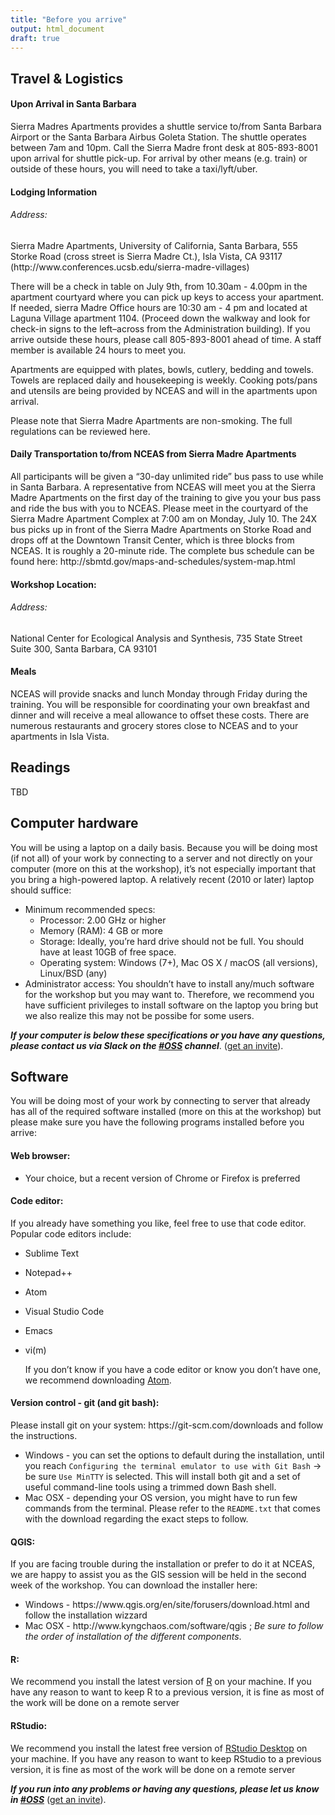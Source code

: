 ```yaml
---
title: "Before you arrive"
output: html_document
draft: true
---
```


## Travel & Logistics

#### Upon Arrival in Santa Barbara
Sierra Madres Apartments provides a shuttle service to/from Santa Barbara Airport or the Santa Barbara Airbus Goleta Station. The shuttle operates between 7am and 10pm. Call the Sierra Madre front desk at 805-893-8001 upon arrival for shuttle pick-up. For arrival by other means (e.g. train) or outside of these hours, you will need to take a taxi/lyft/uber. 

#### Lodging Information
###### Address:
Sierra Madre Apartments, University of California, Santa Barbara, 555 Storke Road (cross street is Sierra Madre Ct.), Isla Vista, CA 93117 (http://www.conferences.ucsb.edu/sierra-madre-villages)

There will be a check in table on July 9th, from 10.30am - 4.00pm in the apartment courtyard where you can pick up keys to access your apartment. If needed, sierra Madre Office hours are 10:30 am - 4 pm and located at Laguna Village apartment 1104.  (Proceed down the walkway and look for check-in signs to the left--across from the Administration building). 
If you arrive outside these hours, please call 805-893-8001 ahead of time.  A staff member is available 24 hours to meet you. 

Apartments are equipped with plates, bowls, cutlery, bedding and towels.  Towels are replaced daily and housekeeping is weekly. Cooking pots/pans and utensils are being provided by NCEAS and will in the apartments upon arrival.

Please note that Sierra Madre Apartments are non-smoking. The full regulations can be reviewed here.

#### Daily Transportation to/from NCEAS from Sierra Madre Apartments
All participants will be given a “30-day unlimited ride” bus pass to use while in Santa Barbara. A representative from NCEAS will meet you at the Sierra Madre Apartments on the first day of the training to give you your bus pass and ride the bus with you to NCEAS. Please meet in the courtyard of the Sierra Madre Apartment Complex at 7:00 am on Monday, July 10. The 24X bus picks up in front of the Sierra Madre Apartments on Storke Road and drops off at the Downtown Transit Center, which is three blocks from NCEAS. It is roughly a 20-minute ride. The complete bus schedule can be found here: http://sbmtd.gov/maps-and-schedules/system-map.html     

#### Workshop Location:
###### Address:
National Center for Ecological Analysis and Synthesis, 735 State Street Suite 300, Santa Barbara, CA 93101

#### Meals
NCEAS will provide snacks and lunch Monday through Friday during the training. You will be responsible for coordinating your own breakfast and dinner and will receive a meal allowance to offset these costs. There are numerous restaurants and grocery stores close to NCEAS and to your apartments in Isla Vista.


## Readings

TBD

## Computer hardware

You will be using a laptop on a daily basis. Because you will be doing most (if not all) of your work by connecting to a server and not directly on your computer (more on this at the workshop), it's not especially important that you bring a high-powered laptop. A relatively recent (2010 or later) laptop should suffice:

- Minimum recommended specs:
    - Processor: 2.00 GHz or higher
    - Memory (RAM): 4 GB or more
    - Storage: Ideally, you're hard drive should not be full. You should have at least 10GB of free space.
    - Operating system: Windows (7+), Mac OS X / macOS (all versions), Linux/BSD (any)
- Administrator access: You shouldn't have to install any/much software for the workshop but you may want to. Therefore, we recommend you have sufficient privileges to install software on the laptop you bring but we also realize this may not be possibe for some users.

***If your computer is below these specifications or you have any questions, please contact us via Slack on the [#OSS](https://nceas.slack.com/messages/C4UHC7K17) channel***. ([get an invite](http://slack.nceas.ucsb.edu)).

## Software

You will be doing most of your work by connecting to server that already has all of the required software installed (more on this at the workshop) but please make sure you have the following programs installed before you arrive:

#### Web browser:

- Your choice, but a recent version of Chrome or Firefox is preferred
    
#### Code editor:

If you already have something you like, feel free to use that code editor. Popular code editors include:
    
- Sublime Text
- Notepad++
- Atom
- Visual Studio Code
- Emacs
- vi(m)
        
    If you don't know if you have a code editor or know you don't have one, we recommend downloading [Atom](https://atom.io).

#### Version control - git (and git bash): 

Please install git on your system: https://git-scm.com/downloads and follow the instructions. 

- Windows - you can set the options to default during the installation, until you reach `Configuring the terminal emulator to use with Git Bash` -> be sure `Use MinTTY` is selected.  This will install both git and a set of useful command-line tools using a trimmed down Bash shell.  
- Mac OSX - depending your OS version, you might have to run few commands from the terminal. Please refer to the `README.txt` that comes with the download regarding the exact steps to follow.
 
#### QGIS:

If you are facing trouble during the installation or prefer to do it at NCEAS, we are happy to assist you as the GIS session will be held in the second week of the workshop. You can download the installer here:

- Windows - https://www.qgis.org/en/site/forusers/download.html and follow the installation wizzard
- Mac OSX - http://www.kyngchaos.com/software/qgis ; *Be sure to follow the order of installation of the different components*.

#### R:

We recommend you install the latest version of [R](https://cloud.r-project.org/) on your machine. If you have any reason to want to keep R to a previous version, it is fine as most of the work will be done on a remote server

#### RStudio:

We recommend you install the latest free version of [RStudio Desktop](https://www.rstudio.com/products/rstudio/download2/)  on your machine. If you have any reason to want to keep RStudio to a previous version, it is fine as most of the work will be done on a remote server
    

***If you run into any problems or having any questions, please let us know in [#OSS](https://nceas.slack.com/messages/C4UHC7K17)*** ([get an invite](http://slack.nceas.ucsb.edu)).
